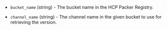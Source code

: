 <!-- Code generated from the comments of the Config struct in datasource/hcp-packer-version/data.go; DO NOT EDIT MANUALLY -->

- `bucket_name` (string) - The bucket name in the HCP Packer Registry.

- `channel_name` (string) - The channel name in the given bucket to use for retrieving the version.

<!-- End of code generated from the comments of the Config struct in datasource/hcp-packer-version/data.go; -->
